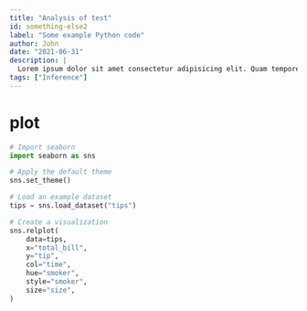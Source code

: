 ```yaml
---
title: "Analysis of test"
id: something-else2
label: "Some example Python code"
author: John
date: "2021-06-31"
description: |
  Lorem ipsum dolor sit amet consectetur adipisicing elit. Quam tempore ad aut, deleniti cupiditate ullam asperiores at magni praesentium eaque.
tags: ["Inference"]
---
```



# plot

```python
# Import seaborn
import seaborn as sns

# Apply the default theme
sns.set_theme()

# Load an example dataset
tips = sns.load_dataset("tips")

# Create a visualization
sns.relplot(
    data=tips,
    x="total_bill",
    y="tip",
    col="time",
    hue="smoker",
    style="smoker",
    size="size",
)
```
